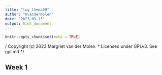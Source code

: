```yaml
---
title: "log_thema09"
author: "mvandermolen"
date: '2023-09-13'
output: html_document
---
```


```r
knitr::opts_chunk$set(echo = TRUE)
```

/*
* Copyright (c) 2023 Margriet van der Molen.
* Licensed under GPLv3. See gpl.md
*/

## Week 1


